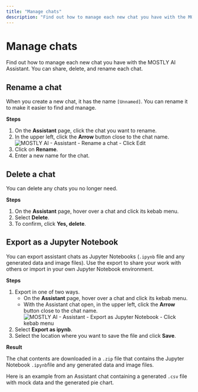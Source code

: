 ```yaml
---
title: "Manage chats"
description: "Find out how to manage each new chat you have with the MOSTLY AI Assistant. You can share, delete, and rename each chat."
---
```



# Manage chats

Find out how to manage each new chat you have with the MOSTLY AI Assistant. You can share, delete, and rename each chat.

## Rename a chat

When you create a new chat, it has the name `[Unnamed]`. You can rename it to make it easier to find and manage.

**Steps**

1. On the **Assistant** page, click the chat you want to rename.
2. In the upper left, click the **Arrow** button close to the chat name.
    <Image
        src="/docimages/assistant/rename-chat-01-click-edit.webp"
        alt="MOSTLY AI - Assistant - Rename a chat - Click Edit"
        width={800}
        height={400}
    />
3. Click on **Rename**.
4. Enter a new name for the chat.

## Delete a chat

You can delete any chats you no longer need.

**Steps**

1. On the **Assistant** page, hover over a chat and click its kebab menu.
2. Select **Delete**.
3. To confirm, click **Yes, delete**.

## Export as a Jupyter Notebook

You can export assistant chats as Jupyter Notebooks (`.ipynb` file and any generated data and image files). Use the export to share your work with others or import in your own Jupyter Notebook environment.

**Steps**

1. Export in one of two ways.
    * On the **Assistant** page, hover over a chat and click its kebab menu.
    * With the Assistant chat open, in the upper left, click the **Arrow** button close to the chat name.
        <Image
            src="/docimages/assistant/assistant-chat-export-as-ipynb.webp"
            alt="MOSTLY AI - Assistant - Export as Jupyter Notebook - Click kebab menu"
            width={800}
            height={400}
        />
2. Select **Export as ipynb**.
3. Select the location where you want to save the file and click **Save**.

**Result**

The chat contents are downloaded in a `.zip` file that contains the Jupyter Notebook `.ipynb`file and any generated data and image files.

Here is an example from an Assistant chat containing a generated `.csv` file with mock data and the generated pie chart.

<FileTree>
  <FileTree.Folder name="Mock-Data-with-sample-GitHub-profiles" defaultOpen>
    <FileTree.File name="Mock Data with sample GitHub profiles.ipynb" />
    <FileTree.Folder name="data" defaultOpen>
      <FileTree.File name="mock_data.csv" />
      <FileTree.File name="country_distribution_pie_chart.png" />
    </FileTree.Folder>
  </FileTree.Folder>
</FileTree>
